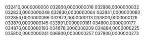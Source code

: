 032410,0000000000
032800,0000000016
032806,0000000032
032823,0000000048
032830,0000000064
032841,0000000080
032856,0000000096
032873,0000000113
033800,0000000129
033870,0000000145
033891,0000000161
034800,0000000177
034876,0000000193
034878,0000000209
034884,0000000225
035800,0000000241
036800,0000000257
037800,0000000273
